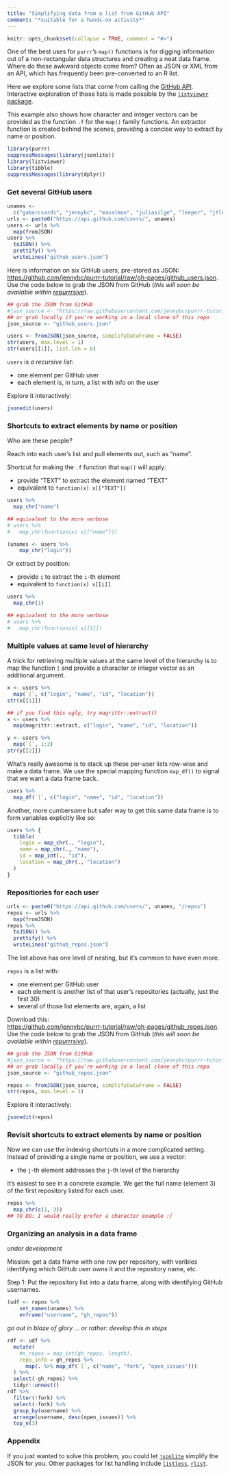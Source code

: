 ```yaml
---
title: "Simplifying data from a list from GitHub API"
comment: "*suitable for a hands-on activity*"
---
```


```r
knitr::opts_chunk$set(collapse = TRUE, comment = "#>")
```

One of the best uses for `purrr`'s `map()` functions is for digging information out of a non-rectangular data structures and creating a neat data frame. Where do these awkward objects come from? Often as JSON or XML from an API, which has frequently been pre-converted to an R list.

Here we explore some lists that come from calling the [GitHub API](https://developer.github.com/v3/). Interactive exploration of these lists is made possible by the [`listviewer` package](https://github.com/timelyportfolio/listviewer).

This example also shows how character and integer vectors can be provided as the function `.f` for the `map()` family functions. An extractor function is created behind the scenes, providing a concise way to extract by name or position.

```r
library(purrr)
suppressMessages(library(jsonlite))
library(listviewer)
library(tibble)
suppressMessages(library(dplyr))
```

### Get several GitHub users

```r
unames <-
  c("gaborcsardi", "jennybc", "masalmon", "juliasilge", "leeper", "jtleek")
urls <- paste0("https://api.github.com/users/", unames)
users <- urls %>%
  map(fromJSON)
users %>% 
  toJSON() %>% 
  prettify() %>%
  writeLines("github_users.json")
```

Here is information on six GitHub users, pre-stored as JSON:  
<https://github.com/jennybc/purrr-tutorial/raw/gh-pages/github_users.json>. Use the code below to grab the JSON from GitHub (*this will soon be available within  [repurrrsive](https://github.com/jennybc/repurrrsive#readme)*).

```r
## grab the JSON from GitHub
#json_source <- "https://raw.githubusercontent.com/jennybc/purrr-tutorial/gh-pages/github_users.json"
## or grab locally if you're working in a local clone of this repo
json_source <- "github_users.json"

users <- fromJSON(json_source, simplifyDataFrame = FALSE)
str(users, max.level = 1)
str(users[[1]], list.len = 6)
```

`users` is *a recursive list*:

  * one element per GitHub user
  * each element is, in turn, a list with info on the user

Explore it interactively:

```r
jsonedit(users)
```

<!--
To have the interactive list viewing experience, visit <http://rpubs.com/jennybc/github-users>.
-->

### Shortcuts to extract elements by name or position

Who are these people?

Reach into each user's list and pull elements out, such as "name".

Shortcut for making the `.f` function that `map()` will apply:

  * provide "TEXT" to extract the element named "TEXT"
  * equivalent to `function(x) x[["TEXT"]]`

```r
users %>% 
  map_chr("name")

## equivalent to the more verbose
# users %>%
#   map_chr(function(x) x[["name"]])

(unames <- users %>%
    map_chr("login"))
```

Or extract by position:

  * provide `i` to extract the `i`-th element
  * equivalent to `function(x) x[[i]]`

```r
users %>% 
  map_chr(1)

## equivalent to the more verbose
# users %>%
#   map_chr(function(x) x[[1]])
```

### Multiple values at same level of hierarchy

A trick for retrieving multiple values at the same level of the hierarchy is to map the function `[` and provide a character or integer vector as an additional argument.

```r
x <- users %>%
  map(`[`, c("login", "name", "id", "location"))
str(x[[1]])

## if you find this ugly, try magrittr::extract()
x <- users %>%
  map(magrittr::extract, c("login", "name", "id", "location"))

y <- users %>% 
  map(`[`, 1:2)
str(y[[2]])
```

What's really awesome is to stack up these per-user lists row-wise and make a data frame. We use the special mapping function `map_df()` to signal that we want a data frame back.

```r
users %>%
  map_df(`[`, c("login", "name", "id", "location"))
```

Another, more cumbersome but safer way to get this same data frame is to form variables explicitly like so:

```r
users %>% {
  tibble(
    login = map_chr(., "login"),
    name = map_chr(., "name"),
    id = map_int(., "id"),
    location = map_chr(., "location")
  )
}
```

### Repositiories for each user

```r
urls <- paste0("https://api.github.com/users/", unames, "/repos")
repos <- urls %>%
  map(fromJSON)
repos %>% 
  toJSON() %>% 
  prettify() %>%
  writeLines("github_repos.json")
```

The list above has one level of nesting, but it's common to have even more.

`repos` is a list with:

  * one element per GitHub user
  * each element is another list of that user's repositories (actually, just the first 30)
  * several of those list elements are, again, a list

Download this:  
<https://github.com/jennybc/purrr-tutorial/raw/gh-pages/github_repos.json>. Use the code below to grab the JSON from GitHub (*this will soon be available within  [repurrrsive](https://github.com/jennybc/repurrrsive#readme)*).

```r
## grab the JSON from GitHub
#json_source <- "https://raw.githubusercontent.com/jennybc/purrr-tutorial/gh-pages/github_repos.json"
## or grab locally if you're working in a local clone of this repo
json_source <- "github_repos.json"

repos <- fromJSON(json_source, simplifyDataFrame = FALSE)
str(repos, max.level = 1)
```

Explore it interactively:

```r
jsonedit(repos)
```

### Revisit shortcuts to extract elements by name or position

Now we can use the indexing shortcuts in a more complicated setting. Instead of providing a single name or position, we use a vector:

  * the `j`-th element addresses the `j`-th level of the hierarchy
  
It's easiest to see in a concrete example. We get the full name (element 3) of the first repository listed for each user.

```r
repos %>%
  map_chr(c(1, 3))
## TO DO: I would really prefer a character example :(
```

### Organizing an analysis in a data frame

*under development*

Mission: get a data frame with one row per repository, with varibles identifying which GitHub user owns it and the repository name, etc.

Step 1: Put the repository list into a data frame, along with identifying GitHub usernames.

```r
(udf <- repos %>%
    set_names(unames) %>% 
    enframe("username", "gh_repos"))
```

*go out in blaze of glory ... or rather: develop this in steps*

```r
rdf <- udf %>% 
  mutate(
    #n_repos = map_int(gh_repos, length),
    repo_info = gh_repos %>%
      map(. %>% map_df(`[`, c("name", "fork", "open_issues")))
  ) %>% 
  select(-gh_repos) %>% 
  tidyr::unnest()
rdf %>% 
  filter(!fork) %>% 
  select(-fork) %>% 
  group_by(username) %>%
  arrange(username, desc(open_issues)) %>%
  top_n(3)
```

### Appendix

If you just wanted to solve this problem, you could let [`jsonlite`](https://github.com/jeroenooms/jsonlite) simplify the JSON for you. Other packages for list handling include [`listless`](https://bitbucket.org/graumannlabtools/listless), [`rlist`](https://renkun.me/rlist/).
